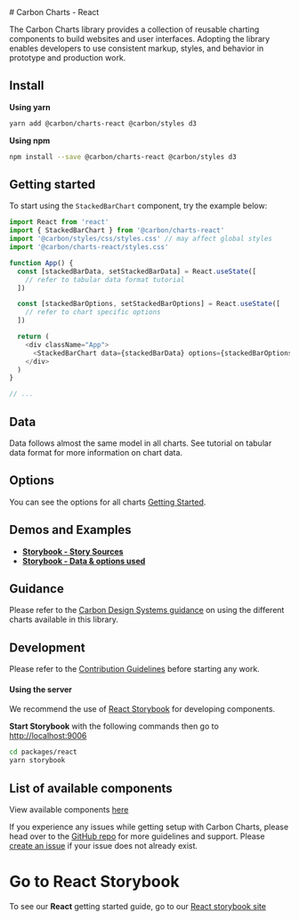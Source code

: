
<Meta title="Docs/Getting Started/React" />
# Carbon Charts - React

The Carbon Charts library provides a collection of reusable charting components to
build websites and user interfaces. Adopting the library enables developers to use
consistent markup, styles, and behavior in prototype and production work.

## Install

**Using yarn**
```bash
yarn add @carbon/charts-react @carbon/styles d3
```

**Using npm**
```bash
npm install --save @carbon/charts-react @carbon/styles d3
```

## Getting started
To start using the `StackedBarChart` component, try the example below:

```ts
import React from 'react'
import { StackedBarChart } from '@carbon/charts-react'
import '@carbon/styles/css/styles.css' // may affect global styles
import '@carbon/charts-react/styles.css'

function App() {
  const [stackedBarData, setStackedBarData] = React.useState([
    // refer to tabular data format tutorial
  ])

  const [stackedBarOptions, setStackedBarOptions] = React.useState([
    // refer to chart specific options
  ])

  return (
    <div className="App">
      <StackedBarChart data={stackedBarData} options={stackedBarOptions} />
    </div>
  )
}

// ...
```

## Data
Data follows almost the same model in all charts.
See tutorial on tabular data format for more information on chart data.

## Options

You can see the options for all charts
[Getting Started](https://charts.carbondesignsystem.com/documentation/modules/interfaces.html).

## Demos and Examples
+ **[Storybook - Story Sources](https://github.com/carbon-design-system/carbon-charts/tree/master/packages/react/src/stories)**
+ **[Storybook - Data & options used](https://github.com/carbon-design-system/carbon-charts/tree/master/packages/core/src/demo)**

## Guidance

Please refer to the
[Carbon Design Systems guidance](https://www.carbondesignsystem.com/data-visualization/chart-types)
on using the different charts available in this library.

## Development
Please refer to the
[Contribution Guidelines](https://github.com/carbon-design-system/carbon-charts/blob/master/.github/CONTRIBUTING.md)
before starting any work.

#### Using the server
We recommend the use of [React Storybook](https://github.com/storybookjs/storybook/tree/next/app/charts-react)
for developing components.

**Start Storybook** with the following commands then go to [http://localhost:9006](http://localhost:9006)
```bash
cd packages/react
yarn storybook
```

## List of available components
View available components [here](https://github.com/carbon-design-system/carbon-charts#component-status)

If you experience any issues while getting setup with Carbon Charts, please head over to
the [GitHub repo](https://github.com/carbon-design-system/carbon-charts)
for more guidelines and support.
Please [create an issue](https://github.com/carbon-design-system/carbon-charts/issues)
if your issue does not already exist.

# Go to React Storybook
To see our **React** getting started guide, go to our [React storybook site](https://charts.carbondesignsystem.com/react/?path=/docs/docs-getting-started-react--docs)
